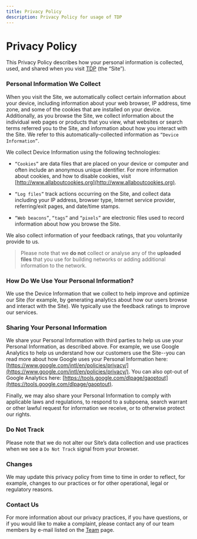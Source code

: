 ```yaml
---
title: Privacy Policy
description: Privacy Policy for usage of TDP
---
```


# Privacy Policy

This Privacy Policy describes how your personal information is collected, used, and shared when you visit [TDP](/) (the “Site”).

### Personal Information We Collect

When you visit the Site, we automatically collect certain information about your device, including information about your web browser, IP address, time zone, and some of the cookies that are installed on your device. Additionally, as you browse the Site, we collect information about the individual web pages or products that you view, what websites or search terms referred you to the Site, and information about how you interact with the Site. We refer to this automatically-collected information as `“Device Information”`.

We collect Device Information using the following technologies:

- `“Cookies”` are data files that are placed on your device or computer and often include an anonymous unique identifier. For more information about cookies, and how to disable cookies, visit [http://www.allaboutcookies.org](http://www.allaboutcookies.org).

- `“Log files”` track actions occurring on the Site, and collect data including your IP address, browser type, Internet service provider, referring/exit pages, and date/time stamps.

- `“Web beacons”`, `“tags”` and `“pixels”` are electronic files used to record information about how you browse the Site.

We also collect information of your feedback ratings, that you voluntarily provide to us.

> Please note that we **do not** collect or analyse any of the **uploaded files** that you use for building networks or adding additional information to the network.

### How Do We Use Your Personal Information?

We use the Device Information that we collect to help improve and optimize our Site (for example, by generating analytics about how our users browse and interact with the Site). We typically use the feedback ratings to improve our services.

### Sharing Your Personal Information

We share your Personal Information with third parties to help us use your Personal Information, as described above. For example, we use Google Analytics to help us understand how our customers use the Site--you can read more about how Google uses your Personal Information here: [https://www.google.com/intl/en/policies/privacy/](https://www.google.com/intl/en/policies/privacy/). You can also opt-out of Google Analytics here: [https://tools.google.com/dlpage/gaoptout](https://tools.google.com/dlpage/gaoptout).

Finally, we may also share your Personal Information to comply with applicable laws and regulations, to respond to a subpoena, search warrant or other lawful request for information we receive, or to otherwise protect our rights.

### Do Not Track

Please note that we do not alter our Site’s data collection and use practices when we see a `Do Not Track` signal from your browser.

### Changes

We may update this privacy policy from time to time in order to reflect, for example, changes to our practices or for other operational, legal or regulatory reasons.

### Contact Us

For more information about our privacy practices, if you have questions, or if you would like to make a complaint, please contact any of our team members by e-mail listed on the [Team](/team) page.